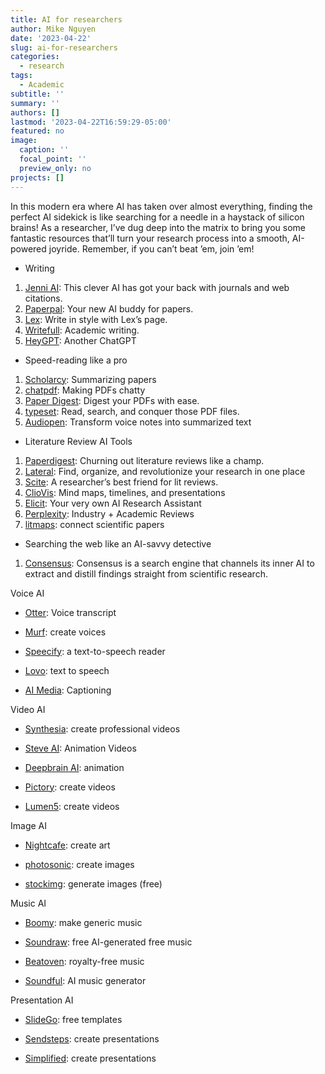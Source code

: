 ```yaml
---
title: AI for researchers
author: Mike Nguyen
date: '2023-04-22'
slug: ai-for-researchers
categories:
  - research
tags:
  - Academic
subtitle: ''
summary: ''
authors: []
lastmod: '2023-04-22T16:59:29-05:00'
featured: no
image:
  caption: ''
  focal_point: ''
  preview_only: no
projects: []
---
```


In this modern era where AI has taken over almost everything, finding the perfect AI sidekick is like searching for a needle in a haystack of silicon brains! As a researcher, I've dug deep into the matrix to bring you some fantastic resources that'll turn your research process into a smooth, AI-powered joyride. Remember, if you can't beat 'em, join 'em!

-   Writing

1.  [Jenni AI](https://jenni.ai/): This clever AI has got your back with journals and web citations.
2.  [Paperpal](https://paperpal.com/): Your new AI buddy for papers.
3.  [Lex](https://lex.page/): Write in style with Lex's page.
4.  [Writefull](https://www.writefull.com/): Academic writing.
5.  [HeyGPT](https://heygpt.chat/): Another ChatGPT

-   Speed-reading like a pro

1.  [Scholarcy](https://www.scholarcy.com/): Summarizing papers
2.  [chatpdf](https://www.chatpdf.com/): Making PDFs chatty
3.  [Paper Digest](https://www.paper-digest.com/): Digest your PDFs with ease.
4.  [typeset](https://typeset.io/): Read, search, and conquer those PDF files.
5.  [Audiopen](https://audiopen.ai/): Transform voice notes into summarized text

-   Literature Review AI Tools

1.  [Paperdigest](https://www.paperdigest.org/): Churning out literature reviews like a champ.
2.  [Lateral](https://www.lateral.io/): Find, organize, and revolutionize your research in one place
3.  [Scite](https://scite.ai/): A researcher's best friend for lit reviews.
4.  [ClioVis](https://cliovis.com/): Mind maps, timelines, and presentations
5.  [Elicit](https://elicit.org/): Your very own AI Research Assistant
6.  [Perplexity](https://www.perplexity.ai/): Industry + Academic Reviews
7.  [litmaps](https://app.litmaps.co/): connect scientific papers

-   Searching the web like an AI-savvy detective

1.  [Consensus](https://consensus.app/): Consensus is a search engine that channels its inner AI to extract and distill findings straight from scientific research.

Voice AI

-   [Otter](https://otter.ai/): Voice transcript

-   [Murf](https://murf.ai/): create voices

-   [Speecify](https://speechify.com/): a text-to-speech reader

-   [Lovo](https://lovo.ai/): text to speech

-   [AI Media](https://www.ai-media.tv/): Captioning

Video AI

-   [Synthesia](https://www.synthesia.io/): create professional videos

-   [Steve AI](https://www.steve.ai/): Animation Videos

-   [Deepbrain AI](https://www.deepbrain.io/): animation

-   [Pictory](https://pictory.ai/): create videos

-   [Lumen5](https://lumen5.com/): create videos

Image AI

-   [Nightcafe](https://nightcafe.studio/): create art

-   [photosonic](https://photosonic.writesonic.com/): create images

-   [stockimg](https://stockimg.ai/): generate images (free)

Music AI

-   [Boomy](https://boomy.com/): make generic music

-   [Soundraw](https://soundraw.io/): free AI-generated free music

-   [Beatoven](https://www.beatoven.ai/): royalty-free music

-   [Soundful](https://soundful.com/): AI music generator

Presentation AI

-   [SlideGo](https://slidesgo.com/): free templates

-   [Sendsteps](https://www.sendsteps.com/en/): create presentations

-   [Simplified](https://simplified.com/pricing): create presentations
